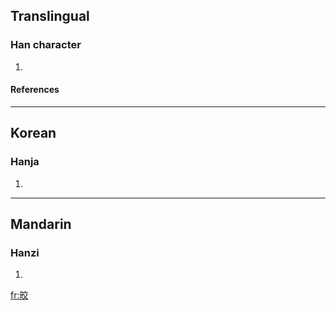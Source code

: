 ==Translingual==
===Han character===
{{Han char|rn=72|rad=日|as=06|sn=10|four=|canj=日卜金大 (AYCK)}}
# {{defn|Han|sort=日06}}
====References====
{{Han ref|kx=0494.300|dkj=13897|dj=0860.060|hdz=21508.200|uh=6648|ud=26184}}

----
==Korean==
===Hanja===
{{ko-hanja|hangeul=교|eumhun=|rv=gyo|mr=kyo|y=kyo}}
# {{defn|Korean}}

----
==Mandarin==
===Hanzi===
{{cmn-hanzi|pin=[[jiǎo]] ([[jiao3]]), [[yè]] ([[ye4]])|wg=chiao<sup>3</sup>, yeh<sup>4</sup>}}
# {{defn|Mandarin}}

[[fr:晈]]
